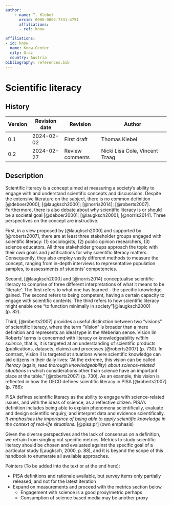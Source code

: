 ```yaml
---
author:
    - name: T. Klebel
      orcid: 0000-0002-7331-4751
      affiliations:
      - ref: know

affiliations:
- id: know
  name: Know-Center
  city: Graz
  country: Austria
bibliography: references.bib
---
```


# Scientific literacy {#scientific-literacy .unnumbered}

<div>

## History

| Version | Revision date | Revision        | Author                         |
|---------|---------------|-----------------|--------------------------------|
| 0.1     | 2024-02-02    | First draft     | Thomas Klebel                  |
| 0.2     | 2024-02-27    | Review comments | Nicki Lisa Cole, Vincent Traag |

</div>

## Description

Scientific literacy is a concept aimed at measuring a society's ability to engage with and understand scientific concepts and discussions. Despite the extensive literature on the subject, there is no common definition [@deboer2000]; [@laugksch2000]; [@norris2014]; [@roberts2007]. Furthermore, there is also debate about why scientific literacy is or should be a societal goal [@deboer2000]; [@laugksch2000]; [@norris2014]. Three perspectives on the concept are instructive.

First, in a view proposed by [@laugksch2000] and supported by [@roberts2007], there are at least three stakeholder groups engaged with scientific literacy: (1) sociologists, (2) public opinion researchers, (3) science educators. All three stakeholder groups approach the topic with their own goals and justifications for why scientific literacy matters. Consequently, they also employ vastly different methods to measure the concept, ranging from in-depth interviews to representative population samples, to assessments of students’ competencies.

Second, [@laugksch2000] and [@norris2014] conceptualise scientific literacy to comprise of three different interpretations of what it means to be ‘literate’. The first refers to what one has learned – the specific knowledge gained. The second refers to being competent, having a certain capacity to engage with scientific contents. The third refers to how scientific literacy might enable one “to function minimally in society”[@laugksch2000] (p. 82).

Third, [@roberts2007] provides a useful distinction between two “visions” of scientific literacy, where the term “Vision” is broader than a mere definition and represents an ideal type in the Weberian sense. Vision Iin Roberts’ terms is concerned with literacy or knowledgeability *within science*, that is, it is targeted at an understanding of scientific products (publications, datasets, claims) and processes [@roberts2007] (p. 730). In contrast, Vision II is targeted at situations where scientific knowledge can aid citizens in their daily lives: “At the extreme, this vision can be called *literacy* (again, read *thorough knowledgeability*) *about science-related situations* in which considerations other than science have an important place at the table.” [@roberts2007] (p. 730). As an example, this vision is reflected in how the OECD defines scientific literacy in PISA [@roberts2007] (p. 766):

PISA defines scientific literacy as the ability to engage with science-related issues, and with the ideas of science, as a reflective citizen. PISA’s definition includes being able to explain phenomena scientifically, evaluate and design scientific enquiry, and interpret data and evidence scientifically. *It emphasises the importance of being able to apply scientific knowledge in the context of real-life situations.* [@pisa:pr] (own emphasis)

Given the diverse perspectives and the lack of consensus on a definition, we refrain from singling out specific metrics. Metrics to study scientific literacy should be chosen and evaluated against the specific goal of a particular study (Laugksch, 2000, p. 88), and it is beyond the scope of this handbook to enumerate all available approaches.

Pointers (To be added into the text or at the end here):

-   PISA definitions and rationale available, but survey items only partially released, and not for the latest iteration
-   Expand on measurements and proceed with the metrics section below.
    -   Engagement with science is a good proxy/metric perhaps
    -   Consumption of science based media may be another proxy